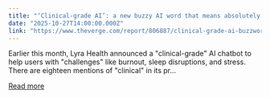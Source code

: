 ```yaml
---
title: "‘Clinical-grade AI’: a new buzzy AI word that means absolutely nothing"
date: "2025-10-27T14:00:00.000Z"
link: "https://www.theverge.com/report/806887/clinical-grade-ai-buzzword"
---
```


Earlier this month, Lyra Health announced a "clinical-grade" AI chatbot to help users with "challenges" like burnout, sleep disruptions, and stress. There are eighteen mentions of "clinical" in its pr...

[Read more](https://www.theverge.com/report/806887/clinical-grade-ai-buzzword)
